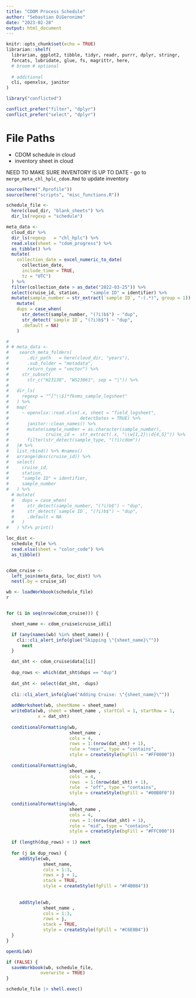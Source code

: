```yaml
---
title: "CDOM Process Schedule"
author: "Sebastian DiGeronimo"
date: "2023-02-28"
output: html_document
---
```


```r
knitr::opts_chunk$set(echo = TRUE)
librarian::shelf(
  librarian, ggplot2, tibble, tidyr, readr, purrr, dplyr, stringr,
  forcats, lubridate, glue, fs, magrittr, here,
  # broom # optional
  
  # additional
  cli, openxlsx, janitor
)

library("conflicted")

conflict_prefer("filter", "dplyr")
conflict_prefer("select", "dplyr")
```

# File Paths
- CDOM schedule in cloud
- inventory sheet in cloud


NEED TO MAKE SURE INVENTORY IS UP TO DATE
- go to `merge_meta_chl_hplc_cdom.Rmd` to update inventory
```r
source(here(".Rprofile"))
source(here("scripts", "misc_functions.R"))

schedule_file <- 
  here(cloud_dir, "blank_sheets") %>%
  dir_ls(regexp = "schedule") 

meta_data <-
  cloud_dir %>%
  dir_ls(regexp   = "chl_hplc") %>%
  read.xlsx(sheet = "cdom_progress") %>%
  as_tibble() %>%
  mutate(
    collection_date = excel_numeric_to_date(
      collection_date, 
      include_time = TRUE,
      tz = "UTC")
  ) %>%
  filter(collection_date > as_date("2022-03-25")) %>%
  select(cruise_id, station,	"sample ID" = identifier) %>%
  mutate(sample_number = str_extract(`sample ID`, "-(.*)", group = 1)) %>%
    mutate(
    dups = case_when(
      str_detect(sample_number, "(?i)b$") ~ "dup",
      str_detect(`sample ID`, "(?i)b$") ~ "dup",
      .default = NA)
    )

# 
# # meta_data <-
#    search_meta_folders(
#       .dir_path   = here(cloud_dir, "years"),
#       .sub_folder = "metadata",
#       return_type = "vector") %>%
#     str_subset(
#       str_c("H23138", "WS23061", sep = "|")) %>%
# 
#   dir_ls(
#     regexp = "^[^\\$]*fknms_sample_logsheet"
#   ) %>%
#   map(
#     ~ openxlsx::read.xlsx(.x, sheet = "field_logsheet",
#                           detectDates = TRUE) %>%
#       janitor::clean_names() %>%
#       mutate(sample_number = as.character(sample_number),
#              cruise_id =  str_extract(.x, "\\w{1,2}\\d{4,5}")) %>%
#       filter(str_detect(sample_type, "(?i)cdom"))
#   )# %>%
#   list_rbind() %>% #names()
#   arrange(desc(cruise_id)) %>%
#   select(
#     cruise_id,
#     station,
#     "sample ID" = identifier,
#     sample_number
#   ) %>%
  # mutate(
  #   dups = case_when(
  #     str_detect(sample_number, "(?i)b$") ~ "dup",
  #     str_detect(`sample ID`, "(?i)b$") ~ "dup",
  #     .default = NA
  #   )
#   ) %T>% print()

```


```r
loc_dist <-
  schedule_file %>%
  read.xlsx(sheet = "color_code") %>%
  as_tibble()


cdom_cruise <- 
  left_join(meta_data, loc_dist) %>%
  nest(.by = cruise_id)

wb <- loadWorkbook(schedule_file) 
r


for (i in seq(nrow(cdom_cruise))) {

  sheet_name <- cdom_cruise$cruise_id[i]

  if (any(names(wb) %in% sheet_name)) {
    cli::cli_alert_info(glue("Skipping \"{sheet_name}\""))
      next
  }

  dat_sht <- cdom_cruise$data[[i]]
  
  dup_rows <- which(dat_sht$dups == "dup")
  
  dat_sht <- select(dat_sht, -dups)
  
  cli::cli_alert_info(glue("Adding Cruise: \"{sheet_name}\""))
  
  addWorksheet(wb, sheetName = sheet_name)
  writeData(wb, sheet = sheet_name , startCol = 1, startRow = 1, 
            x = dat_sht)
  
  conditionalFormatting(wb, 
                        sheet_name ,
                        cols = 4,
                        rows = 1:(nrow(dat_sht) + 1), 
                        rule = "near", type = "contains",
                        style = createStyle(bgFill = "#FF0000"))
  
  conditionalFormatting(wb, 
                        sheet_name ,
                        cols  = 4,
                        rows  = 1:(nrow(dat_sht) + 1), 
                        rule  = "off", type = "contains",
                        style = createStyle(bgFill = "#00B0F0"))
  
  conditionalFormatting(wb, 
                        sheet_name ,
                        cols = 4,
                        rows = 1:(nrow(dat_sht) + 1), 
                        rule = "mid", type = "contains",
                        style = createStyle(bgFill = "#FFC000"))
  
  if (length(dup_rows) < 1) next
  
  for (j in dup_rows) {
     addStyle(wb, 
              sheet_name,
              cols = 1:3,
              rows = j + 1, 
              stack = TRUE,
              style = createStyle(fgFill = "#F4B084"))
    
    
     addStyle(wb, 
              sheet_name ,
              cols = 1:3,
              rows = j, 
              stack = TRUE,
              style = createStyle(fgFill = "#C6E0B4"))
  }
}

openXL(wb)
```

```r
if (FALSE) {
  saveWorkbook(wb, schedule_file,
             overwrite = TRUE)
}

schedule_file |> shell.exec()
```

